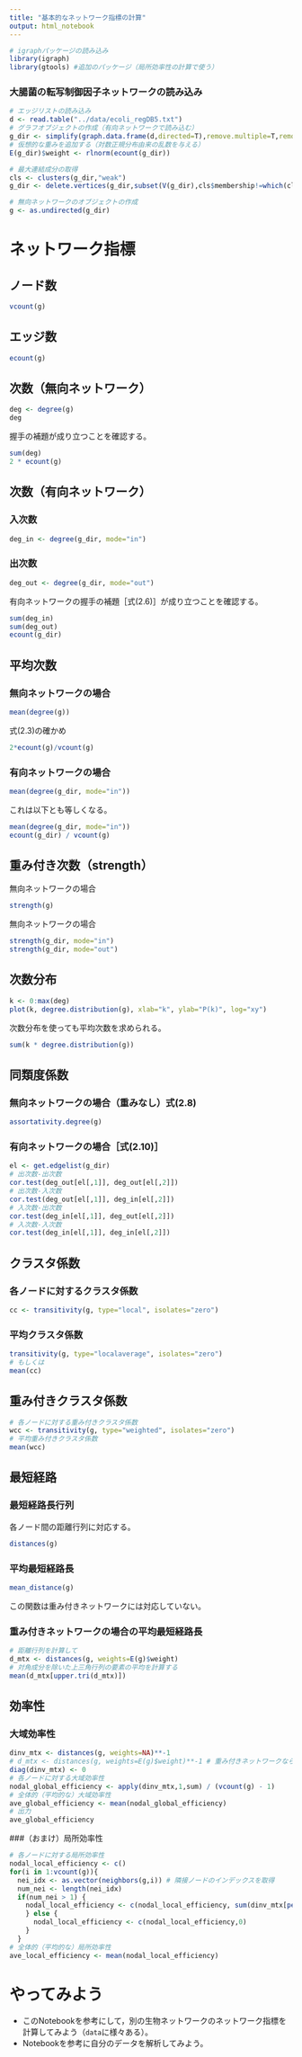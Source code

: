 ```yaml
---
title: "基本的なネットワーク指標の計算"
output: html_notebook
---
```


```r
# igraphパッケージの読み込み
library(igraph)
library(gtools) #追加のパッケージ（局所効率性の計算で使う）
```

### 大腸菌の転写制御因子ネットワークの読み込み
```r
# エッジリストの読み込み
d <- read.table("../data/ecoli_regDB5.txt")
# グラフオブジェクトの作成（有向ネットワークで読み込む）
g_dir <- simplify(graph.data.frame(d,directed=T),remove.multiple=T,remove.loops=T)
# 仮想的な重みを追加する（対数正規分布由来の乱数を与える）
E(g_dir)$weight <- rlnorm(ecount(g_dir))

# 最大連結成分の取得
cls <- clusters(g_dir,"weak")
g_dir <- delete.vertices(g_dir,subset(V(g_dir),cls$membership!=which(cls$csize==max(cls$csize))[[1]]))

# 無向ネットワークのオブジェクトの作成
g <- as.undirected(g_dir)
```

# ネットワーク指標
## ノード数
```r
vcount(g)
```

## エッジ数
```r
ecount(g)
```

## 次数（無向ネットワーク）
```r
deg <- degree(g)
deg
```

握手の補題が成り立つことを確認する。
```r
sum(deg)
2 * ecount(g)
```

## 次数（有向ネットワーク）
### 入次数
```r
deg_in <- degree(g_dir, mode="in")
```

### 出次数
```r
deg_out <- degree(g_dir, mode="out")
```

有向ネットワークの握手の補題［式(2.6)］が成り立つことを確認する。
```r
sum(deg_in)
sum(deg_out)
ecount(g_dir)
```

## 平均次数
### 無向ネットワークの場合
```r
mean(degree(g))
```
式(2.3)の確かめ
```r
2*ecount(g)/vcount(g)
```

### 有向ネットワークの場合
```r
mean(degree(g_dir, mode="in"))
```
これは以下とも等しくなる。
```r
mean(degree(g_dir, mode="in"))
ecount(g_dir) / vcount(g)
```

## 重み付き次数（strength）
無向ネットワークの場合
```r
strength(g)
```

無向ネットワークの場合
```r
strength(g_dir, mode="in")
strength(g_dir, mode="out")
```

## 次数分布
```r
k <- 0:max(deg)
plot(k, degree.distribution(g), xlab="k", ylab="P(k)", log="xy")
```
次数分布を使っても平均次数を求められる。
```r
sum(k * degree.distribution(g))
```


## 同類度係数
### 無向ネットワークの場合（重みなし）式(2.8)
```r
assortativity.degree(g)
```

### 有向ネットワークの場合［式(2.10)］
```r
el <- get.edgelist(g_dir)
# 出次数-出次数
cor.test(deg_out[el[,1]], deg_out[el[,2]])
# 出次数-入次数
cor.test(deg_out[el[,1]], deg_in[el[,2]])
# 入次数-出次数
cor.test(deg_in[el[,1]], deg_out[el[,2]])
# 入次数-入次数
cor.test(deg_in[el[,1]], deg_in[el[,2]])
```

## クラスタ係数
### 各ノードに対するクラスタ係数
```r
cc <- transitivity(g, type="local", isolates="zero")
```

### 平均クラスタ係数
```r
transitivity(g, type="localaverage", isolates="zero")
# もしくは
mean(cc)
```

## 重み付きクラスタ係数
```r
# 各ノードに対する重み付きクラスタ係数
wcc <- transitivity(g, type="weighted", isolates="zero")
# 平均重み付きクラスタ係数
mean(wcc)
```

## 最短経路
### 最短経路長行列
各ノード間の距離行列に対応する。
```r
distances(g)
```

### 平均最短経路長
```r
mean_distance(g)
```
この関数は重み付きネットワークには対応していない。

### 重み付きネットワークの場合の平均最短経路長
```r
# 距離行列を計算して
d_mtx <- distances(g, weights=E(g)$weight)
# 対角成分を除いた上三角行列の要素の平均を計算する
mean(d_mtx[upper.tri(d_mtx)])
```

## 効率性
### 大域効率性
```r
dinv_mtx <- distances(g, weights=NA)**-1
# d_mtx <- distances(g, weights=E(g)$weight)**-1 # 重み付きネットワークなら
diag(dinv_mtx) <- 0
# 各ノードに対する大域効率性
nodal_global_efficiency <- apply(dinv_mtx,1,sum) / (vcount(g) - 1)
# 全体的（平均的な）大域効率性
ave_global_efficiency <- mean(nodal_global_efficiency)
# 出力
ave_global_efficiency
```

###（おまけ）局所効率性
```r
# 各ノードに対する局所効率性
nodal_local_efficiency <- c()
for(i in 1:vcount(g)){
  nei_idx <- as.vector(neighbors(g,i)) # 隣接ノードのインデックスを取得
  num_nei <- length(nei_idx)
  if(num_nei > 1) {
    nodal_local_efficiency <- c(nodal_local_efficiency, sum(dinv_mtx[permutations(num_nei,2,nei_idx)]) / num_nei / (num_nei - 1))
    } else {
      nodal_local_efficiency <- c(nodal_local_efficiency,0)
    }
  }
# 全体的（平均的な）局所効率性
ave_local_efficiency <- mean(nodal_local_efficiency)
```

# やってみよう
  + このNotebookを参考にして，別の生物ネットワークのネットワーク指標を計算してみよう（``data``に様々ある）。
  + Notebookを参考に自分のデータを解析してみよう。